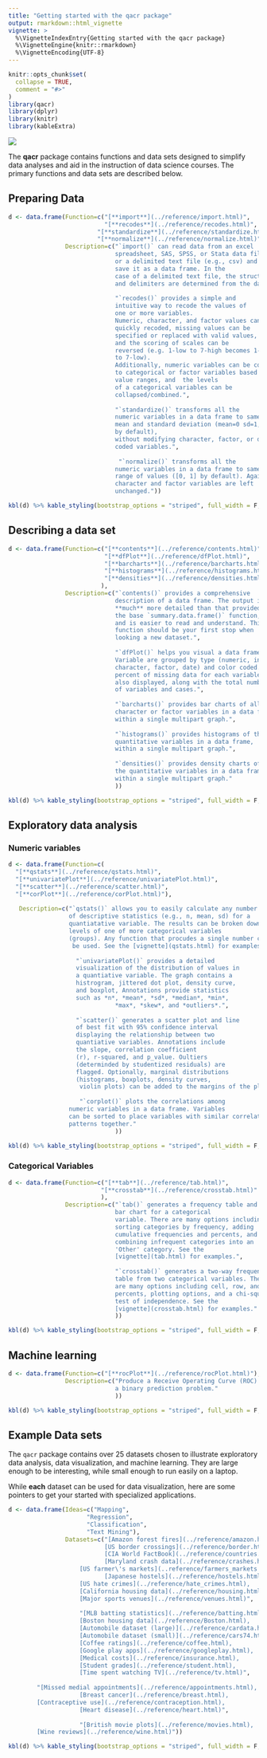 ```yaml
---
title: "Getting started with the qacr package"
output: rmarkdown::html_vignette
vignette: >
  %\VignetteIndexEntry{Getting started with the qacr package}
  %\VignetteEngine{knitr::rmarkdown}
  %\VignetteEncoding{UTF-8}
---
```


```r
knitr::opts_chunk$set(
  collapse = TRUE,
  comment = "#>"
)
library(qacr)
library(dplyr)
library(knitr)
library(kableExtra)
```
<div>
![](duckhead.jpg)
</div>

The **qacr** package contains functions and data sets designed to simplify data analyses and aid in the instruction of data science courses. The primary functions and data sets are described below.

## Preparing Data

```r
d <- data.frame(Function=c("[**import**](../reference/import.html)", 
                           "[**recodes**](../reference/recodes.html)",
                         "[**standardize**](../reference/standardize.html)",
                         "[**normalize**](../reference/normalize.html)"),
                Description=c("`import()` can read data from an excel
                              spreadsheet, SAS, SPSS, or Stata data file, 
                              or a delimited text file (e.g., csv) and 
                              save it as a data frame. In the
                              case of a delimited text file, the structure
                              and delimiters are determined from the data.",
                              
                              "`recodes()` provides a simple and
                              intuitive way to recode the values of
                              one or more variables.
                              Numeric, character, and factor values can be
                              quickly recoded, missing values can be
                              specified or replaced with valid values, 
                              and the scoring of scales can be
                              reversed (e.g. 1-low to 7-high becomes 1-high 
                              to 7-low).
                              Additionally, numeric variables can be converted
                              to categorical or factor variables based on
                              value ranges, and  the levels 
                              of a categorical variables can be
                              collapsed/combined.",
                              
                              "`standardize()` transforms all the 
                              numeric variables in a data frame to same
                              mean and standard deviation (mean=0 sd=1,
                              by default),
                              without modifying character, factor, or dummy
                              coded variables.",
                              
                               "`normalize()` transforms all the 
                              numeric variables in a data frame to same
                              range of values ([0, 1] by default). Again,
                              character and factor variables are left
                              unchanged."))

kbl(d) %>% kable_styling(bootstrap_options = "striped", full_width = F, position = "left")

```


## Describing a data set

```r
d <- data.frame(Function=c("[**contents**](../reference/contents.html)", 
                           "[**dfPlot**](../reference/dfPlot.html)",
                           "[**barcharts**](../reference/barcharts.html)",
                           "[**histograms**](../reference/histograms.html)",
                           "[**densities**](../reference/densities.html)"
                          ),
                Description=c("`contents()` provides a comprehensive 
                              description of a data frame. The output is
                              **much** more detailed than that provided by
                              the base `summary.data.frame()` function, 
                              and is easier to read and understand. This
                              function should be your first stop when 
                              looking a new dataset.",
                              
                              "`dfPlot()` helps you visual a data frame. 
                              Variable are grouped by type (numeric, integer,
                              character, factor, date) and color coded. The
                              percent of missing data for each variable is
                              also displayed, along with the total number
                              of variables and cases.",
                              
                              "`barcharts()` provides bar charts of all the
                              character or factor variables in a data frame,
                              within a single multipart graph.",
                              
                              "`histograms()` provides histograms of the all
                              quantitative variables in a data frame,
                              within a single multipart graph.",
                              
                              "`densities()` provides density charts of all
                              the quantitative variables in a data frame,
                              within a single multipart graph."
                              ))

kbl(d) %>% kable_styling(bootstrap_options = "striped", full_width = F, position = "left")

```


## Exploratory data analysis

### Numeric variables

```r
d <- data.frame(Function=c(
  "[**qstats**](../reference/qstats.html)",
  "[**univariatePlot**](../reference/univariatePlot.html)",
  "[**scatter**](../reference/scatter.html)",
  "[**corPlot**](../reference/corPlot.html)"),
                
   Description=c("`qstats()` allows you to easily calculate any number
                 of descriptive statistics (e.g., n, mean, sd) for a
                 quantiatative variable. The results can be broken down by the
                 levels of one of more categorical variables
                 (groups). Any function that procudes a single number can
                  be used. See the [vignette](qstats.html) for examples.",
                  
                   "`univariatePlot()` provides a detailed
                   visualization of the distribution of values in 
                   a quantiative variable. The graph contains a
                   histrogram, jittered dot plot, density curve,
                   and boxplot, Annotations provide statistics
                   such as *n*, *mean*, *sd*, *median*, *min*,
                              *max*, *skew*, and *outliers*.",
                              
                   "`scatter()` generates a scatter plot and line
                   of best fit with 95% confidence interval
                   displaying the relationship between two
                   quantiative variables. Annotations include
                   the slope, correlation coefficient
                   (r), r-squared, and p_value. Oultiers
                   (determinded by studentized residuals) are
                   flagged. Optionally, marginal distributions
                   (histograms, boxplots, density curves, 
                    violin plots) can be added to the margins of the plot.",
                    
                    "`corplot()` plots the correlations among
                 numeric variables in a data frame. Variables
                 can be sorted to place variables with similar correlation
                 patterns together."
                              ))

kbl(d) %>% kable_styling(bootstrap_options = "striped", full_width = F, position = "left")

```



### Categorical Variables

```r
d <- data.frame(Function=c("[**tab**](../reference/tab.html)", 
                          "[**crosstab**](../reference/crosstab.html)"
                          ),
                Description=c("`tab()` generates a frequency table and 
                              bar chart for a categorical
                              variable. There are many options including
                              sorting categories by frequency, adding
                              cumulative frequencies and percents, and
                              combining infrequent categories into an 
                              'Other' category. See the
                              [vignette](tab.html) for examples.",
                              
                              "`crosstab()` generates a two-way frequency
                              table from two categorical variables. There 
                              are many options including cell, row, and column
                              percents, plotting options, and a chi-square 
                              test of independence. See the
                              [vignette](crosstab.html) for examples."
                              ))

kbl(d) %>% kable_styling(bootstrap_options = "striped", full_width = F, position = "left")

```

## Machine learning

```r
d <- data.frame(Function=c("[**rocPlot**](../reference/rocPlot.html)"),
                Description=c("Produce a Receive Operating Curve (ROC) for
                              a binary prediction problem."
                              ))

kbl(d) %>% kable_styling(bootstrap_options = "striped", full_width = F, position = "left")

```

## Example Data sets

The `qacr` package contains over 25 datasets chosen to illustrate exploratory
data analysis, data visualization, and machine learning. They are large enough to be interesting, while small enough to run easily on a laptop.

While **each** dataset can be used for data visualization, here are some pointers to get your started with specialized applications.


```r
d <- data.frame(Ideas=c("Mapping",
                      "Regression",
                      "Classification",
                      "Text Mining"),
                Datasets=c("[Amazon forest fires](../reference/amazon.html),
                           [US border crossings](../reference/border.html), 
                           [CIA World FactBook](../reference/countries.html), 
                           [Maryland crash data](../reference/crashes.html),
                    [US farmer\'s markets](..reference/farmers_markets.html),
                           [Japanese hostels](../reference/hostels.html), 
                    [US hate crimes](../reference/hate_crimes.html),
                    [California housing data](../reference/housing.html),
                    [Major sports venues](../reference/venues.html)",
                    
                    "[MLB batting statistics](../reference/batting.html), 
                    [Boston housing data](../reference/Boston.html), 
                    [Automobile dataset (large)](../reference/cardata.html), 
                    [Automobile dataset (small)](../reference/cars74.html), 
                    [Coffee ratings](../reference/coffee.html),
                    [Google play apps](../reference/googleplay.html), 
                    [Medical costs](../reference/insurance.html), 
                    [Student grades](../reference/student.html), 
                    [Time spent watching TV](../reference/tv.html)",
                    
        "[Missed medial appointments](../reference/appointments.html),
                    [Breast cancer](../reference/breast.html), 
        [Contraceptive use](../reference/contraception.html),
                    [Heart disease](../reference/heart.html)",
        
                    "[British movie plots](../reference/movies.html), 
        [Wine reviews](../reference/wine.html)"))

kbl(d) %>% kable_styling(bootstrap_options = "striped", full_width = F, position = "left")

```
